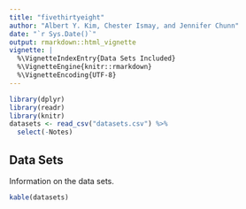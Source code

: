 ```yaml
---
title: "fivethirtyeight"
author: "Albert Y. Kim, Chester Ismay, and Jennifer Chunn"
date: "`r Sys.Date()`"
output: rmarkdown::html_vignette
vignette: |
  %\VignetteIndexEntry{Data Sets Included}
  %\VignetteEngine{knitr::rmarkdown}
  %\VignetteEncoding{UTF-8}
---
```


```r
library(dplyr)
library(readr)
library(knitr)
datasets <- read_csv("datasets.csv") %>% 
  select(-Notes)
```


## Data Sets

Information on the data sets.

```r
kable(datasets)
```


